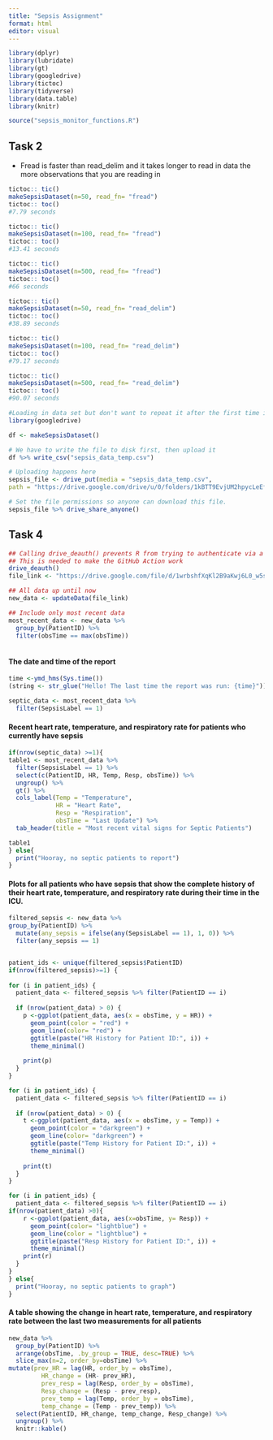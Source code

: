 ```yaml
---
title: "Sepsis Assignment"
format: html
editor: visual
---
```


```r
library(dplyr)
library(lubridate)
library(gt)
library(googledrive)
library(tictoc)
library(tidyverse)
library(data.table)
library(knitr)

source("sepsis_monitor_functions.R")
```

## Task 2

-   Fread is faster than read_delim and it takes longer to read in data the more observations that you are reading in

```r
tictoc:: tic()
makeSepsisDataset(n=50, read_fn= "fread")
tictoc:: toc()
#7.79 seconds

```

```r
tictoc:: tic()
makeSepsisDataset(n=100, read_fn= "fread")
tictoc:: toc()
#13.41 seconds
```

```r
tictoc:: tic()
makeSepsisDataset(n=500, read_fn= "fread")
tictoc:: toc()
#66 seconds
```

```r
tictoc:: tic()
makeSepsisDataset(n=50, read_fn= "read_delim")
tictoc:: toc()
#38.89 seconds 
```

```r
tictoc:: tic()
makeSepsisDataset(n=100, read_fn= "read_delim")
tictoc:: toc()
#79.17 seconds
```

```r
tictoc:: tic()
makeSepsisDataset(n=500, read_fn= "read_delim")
tictoc:: toc()
#90.07 seconds
```

```r

#Loading in data set but don't want to repeat it after the first time it's run
library(googledrive)

df <- makeSepsisDataset()

# We have to write the file to disk first, then upload it
df %>% write_csv("sepsis_data_temp.csv")

# Uploading happens here
sepsis_file <- drive_put(media = "sepsis_data_temp.csv", 
path = "https://drive.google.com/drive/u/0/folders/1kBTT9EvjUM2hpycLeEfB5uziX-paem4h", name = "sepsis_data.csv")

# Set the file permissions so anyone can download this file.
sepsis_file %>% drive_share_anyone()

```

## Task 4

```r
## Calling drive_deauth() prevents R from trying to authenticate via a browser
## This is needed to make the GitHub Action work
drive_deauth()
file_link <- "https://drive.google.com/file/d/1wrbshfXqKl2B9aKwj6L0_w5sm4GmC2PC/view"

## All data up until now
new_data <- updateData(file_link)

## Include only most recent data
most_recent_data <- new_data %>%
  group_by(PatientID) %>%
  filter(obsTime == max(obsTime))
  

```

#### The date and time of the report

```r
time <-ymd_hms(Sys.time())
(string <- str_glue("Hello! The last time the report was run: {time}"))
```

```r
septic_data <- most_recent_data %>%
  filter(SepsisLabel == 1) 
```

#### Recent heart rate, temperature, and respiratory rate for patients who currently have sepsis

```r
if(nrow(septic_data) >=1){
table1 <- most_recent_data %>%
  filter(SepsisLabel == 1) %>%
  select(c(PatientID, HR, Temp, Resp, obsTime)) %>%
  ungroup() %>%
  gt() %>%
  cols_label(Temp = "Temperature",
             HR = "Heart Rate",
             Resp = "Respiration",
             obsTime = "Last Update") %>%
  tab_header(title = "Most recent vital signs for Septic Patients")

table1
} else{
  print("Hooray, no septic patients to report")
}

```

#### Plots for all patients who have sepsis that show the complete history of their heart rate, temperature, and respiratory rate during their time in the ICU.

```r
filtered_sepsis <- new_data %>%
group_by(PatientID) %>%
  mutate(any_sepsis = ifelse(any(SepsisLabel == 1), 1, 0)) %>%
  filter(any_sepsis == 1) 


patient_ids <- unique(filtered_sepsis$PatientID)
if(nrow(filtered_sepsis)>=1) {
  
for (i in patient_ids) {
  patient_data <- filtered_sepsis %>% filter(PatientID == i)
  
  if (nrow(patient_data) > 0) {
    p <-ggplot(patient_data, aes(x = obsTime, y = HR)) +
      geom_point(color = "red") +
      geom_line(color= "red") + 
      ggtitle(paste("HR History for Patient ID:", i)) +
      theme_minimal()
    
    print(p)
  }
} 

for (i in patient_ids) {
  patient_data <- filtered_sepsis %>% filter(PatientID == i)
  
  if (nrow(patient_data) > 0) {
    t <-ggplot(patient_data, aes(x = obsTime, y = Temp)) +
      geom_point(color = "darkgreen") +
      geom_line(color= "darkgreen") + 
      ggtitle(paste("Temp History for Patient ID:", i)) +
      theme_minimal()
    
    print(t)
  }
}

for (i in patient_ids) {
  patient_data <- filtered_sepsis %>% filter(PatientID == i)
if(nrow(patient_data) >0){
    r <-ggplot(patient_data, aes(x=obsTime, y= Resp)) +
      geom_point(color= "lightblue") +
      geom_line(color = "lightblue") +
      ggtitle(paste("Resp History for Patient ID:", i)) +
      theme_minimal()
    print(r)
  }
}
} else{
  print("Hooray, no septic patients to graph")
}

```

#### A table showing the change in heart rate, temperature, and respiratory rate between the last two measurements for all patients

```r
new_data %>%
  group_by(PatientID) %>%
  arrange(obsTime, .by_group = TRUE, desc=TRUE) %>%
  slice_max(n=2, order_by=obsTime) %>%
mutate(prev_HR = lag(HR, order_by = obsTime),
         HR_change = (HR- prev_HR),
         prev_resp = lag(Resp, order_by = obsTime),
         Resp_change = (Resp - prev_resp),
         prev_temp = lag(Temp, order_by = obsTime),
         temp_change = (Temp - prev_temp)) %>%
  select(PatientID, HR_change, temp_change, Resp_change) %>%
  ungroup() %>%
  knitr::kable()

```
